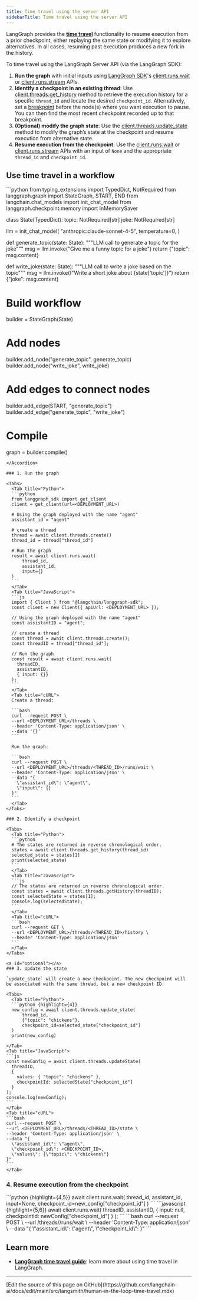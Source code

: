 ```yaml
---
title: Time travel using the server API
sidebarTitle: Time travel using the server API
---
```


LangGraph provides the [**time travel**](/oss/python/langgraph/use-time-travel) functionality to resume execution from a prior checkpoint, either replaying the same state or modifying it to explore alternatives. In all cases, resuming past execution produces a new fork in the history.

To time travel using the LangGraph Server API (via the LangGraph SDK):

1. **Run the graph** with initial inputs using [LangGraph SDK](/langsmith/langgraph-python-sdk)'s [client.runs.wait](https://langchain-ai.github.io/langgraph/cloud/reference/sdk/python_sdk_ref/#langgraph_sdk.client.RunsClient.wait) or [client.runs.stream](https://langchain-ai.github.io/langgraph/cloud/reference/sdk/python_sdk_ref/#langgraph_sdk.client.RunsClient.stream) APIs.
2. **Identify a checkpoint in an existing thread**: Use [client.threads.get_history](https://langchain-ai.github.io/langgraph/cloud/reference/sdk/python_sdk_ref/#langgraph_sdk.client.ThreadsClient.get_history) method to retrieve the execution history for a specific `thread_id` and locate the desired `checkpoint_id`.
  Alternatively, set a [breakpoint](/oss/python/langgraph/interrupts) before the node(s) where you want execution to pause. You can then find the most recent checkpoint recorded up to that breakpoint.
3. **(Optional) modify the graph state**: Use the [client.threads.update_state](https://langchain-ai.github.io/langgraph/cloud/reference/sdk/python_sdk_ref/#langgraph_sdk.client.ThreadsClient.update_state) method to modify the graph’s state at the checkpoint and resume execution from alternative state.
4. **Resume execution from the checkpoint**: Use the [client.runs.wait](https://langchain-ai.github.io/langgraph/cloud/reference/sdk/python_sdk_ref/#langgraph_sdk.client.RunsClient.wait) or [client.runs.stream](https://langchain-ai.github.io/langgraph/cloud/reference/sdk/python_sdk_ref/#langgraph_sdk.client.RunsClient.stream) APIs with an input of `None` and the appropriate `thread_id` and `checkpoint_id`.

## Use time travel in a workflow

<Accordion title="Example graph">
  ```python
  from typing_extensions import TypedDict, NotRequired
  from langgraph.graph import StateGraph, START, END
  from langchain.chat_models import init_chat_model
  from langgraph.checkpoint.memory import InMemorySaver

  class State(TypedDict):
      topic: NotRequired[str]
      joke: NotRequired[str]

  llm = init_chat_model(
      "anthropic:claude-sonnet-4-5",
      temperature=0,
  )

  def generate_topic(state: State):
      """LLM call to generate a topic for the joke"""
      msg = llm.invoke("Give me a funny topic for a joke")
      return {"topic": msg.content}

  def write_joke(state: State):
      """LLM call to write a joke based on the topic"""
      msg = llm.invoke(f"Write a short joke about {state['topic']}")
      return {"joke": msg.content}

  # Build workflow
  builder = StateGraph(State)

  # Add nodes
  builder.add_node("generate_topic", generate_topic)
  builder.add_node("write_joke", write_joke)

  # Add edges to connect nodes
  builder.add_edge(START, "generate_topic")
  builder.add_edge("generate_topic", "write_joke")

  # Compile
  graph = builder.compile()
  ```
</Accordion>

### 1. Run the graph

<Tabs>
    <Tab title="Python">
    ```python
    from langgraph_sdk import get_client
    client = get_client(url=<DEPLOYMENT_URL>)

    # Using the graph deployed with the name "agent"
    assistant_id = "agent"

    # create a thread
    thread = await client.threads.create()
    thread_id = thread["thread_id"]

    # Run the graph
    result = await client.runs.wait(
        thread_id,
        assistant_id,
        input={}
    )
    ```
    </Tab>
    <Tab title="JavaScript">
    ```js
    import { Client } from "@langchain/langgraph-sdk";
    const client = new Client({ apiUrl: <DEPLOYMENT_URL> });

    // Using the graph deployed with the name "agent"
    const assistantID = "agent";

    // create a thread
    const thread = await client.threads.create();
    const threadID = thread["thread_id"];

    // Run the graph
    const result = await client.runs.wait(
      threadID,
      assistantID,
      { input: {}}
    );
    ```
    </Tab>
    <Tab title="cURL">
    Create a thread:

    ```bash
    curl --request POST \
    --url <DEPLOYMENT_URL>/threads \
    --header 'Content-Type: application/json' \
    --data '{}'
    ```

    Run the graph:

    ```bash
    curl --request POST \
    --url <DEPLOYMENT_URL>/threads/<THREAD_ID>/runs/wait \
    --header 'Content-Type: application/json' \
    --data "{
      \"assistant_id\": \"agent\",
      \"input\": {}
    }"
    ```
    </Tab>
</Tabs>

### 2. Identify a checkpoint

<Tabs>
    <Tab title="Python">
    ```python
    # The states are returned in reverse chronological order.
    states = await client.threads.get_history(thread_id)
    selected_state = states[1]
    print(selected_state)
    ```
    </Tab>
    <Tab title="JavaScript">
    ```js
    // The states are returned in reverse chronological order.
    const states = await client.threads.getHistory(threadID);
    const selectedState = states[1];
    console.log(selectedState);
    ```
    </Tab>
    <Tab title="cURL">
    ```bash
    curl --request GET \
    --url <DEPLOYMENT_URL>/threads/<THREAD_ID>/history \
    --header 'Content-Type: application/json'
    ```
    </Tab>
</Tabs>

<a id="optional"></a>
### 3. Update the state

`update_state` will create a new checkpoint. The new checkpoint will be associated with the same thread, but a new checkpoint ID.

<Tabs>
    <Tab title="Python">
    ```python {highlight={4}}
    new_config = await client.threads.update_state(
        thread_id,
        {"topic": "chickens"},
        checkpoint_id=selected_state["checkpoint_id"]
    )
    print(new_config)
```
    </Tab>
    <Tab title="JavaScript">
    ```js
    const newConfig = await client.threads.updateState(
      threadID,
      {
        values: { "topic": "chickens" },
        checkpointId: selectedState["checkpoint_id"]
      }
    );
    console.log(newConfig);
    ```
    </Tab>
    <Tab title="cURL">
    ```bash
    curl --request POST \
    --url <DEPLOYMENT_URL>/threads/<THREAD_ID>/state \
    --header 'Content-Type: application/json' \
    --data "{
      \"assistant_id\": \"agent\",
      \"checkpoint_id\": <CHECKPOINT_ID>,
      \"values\": {\"topic\": \"chickens\"}
    }"
    ```
    </Tab>
</Tabs>

### 4. Resume execution from the checkpoint

<Tabs>
    <Tab title="Python">
    ```python {highlight={4,5}}
    await client.runs.wait(
        thread_id,
        assistant_id,
        input=None,
        checkpoint_id=new_config["checkpoint_id"]
    )
```
    </Tab>
    <Tab title="JavaScript">
    ```javascript {highlight={5,6}}
    await client.runs.wait(
      threadID,
      assistantID,
      {
        input: null,
        checkpointId: newConfig["checkpoint_id"]
      }
    );
```
    </Tab>
    <Tab title="cURL">
    ```bash
    curl --request POST \
    --url <DEPLOYMENT_URL>/threads/<THREAD_ID>/runs/wait \
    --header 'Content-Type: application/json' \
    --data "{
      \"assistant_id\": \"agent\",
      \"checkpoint_id\": <CHECKPOINT_ID>
    }"
    ```
    </Tab>
</Tabs>

## Learn more

* [**LangGraph time travel guide**](/oss/python/langgraph/use-time-travel): learn more about using time travel in LangGraph.

---

<Callout icon="pen-to-square" iconType="regular">
  [Edit the source of this page on GitHub](https://github.com/langchain-ai/docs/edit/main/src/langsmith/human-in-the-loop-time-travel.mdx)
</Callout>
